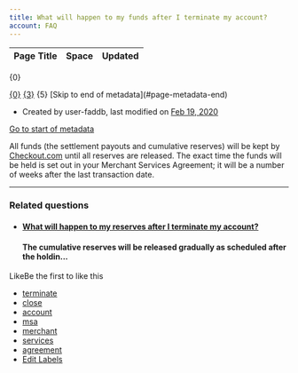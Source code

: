 ```yaml
---
title: What will happen to my funds after I terminate my account?
account: FAQ 
---
```


<table class="aui"> <thead> <tr class="header"> <th class="search-result-title">Page Title</th> <th class="search-result-space">Space</th> <th class="search-result-date">Updated</th> </tr> </thead> </table> <p class="search-result-count">{0}</p> <tr class="search-result"> <td class="search-result-title"><a href="{1}" class="content-type-{2}"><span>{0}</span></a></td> <td class="search-result-space"><a class="space" href="/display/{4}/" title="{3}">{3}</a></td> <td class="search-result-date"><span class="date" title="{6}">{5}</span></td> </tr> [Skip to end of metadata](#page-metadata-end)

*   Created by user-faddb, last modified on [Feb 19, 2020](/pages/diffpagesbyversion.action?pageId=721212&selectedPageVersions=2&selectedPageVersions=3 "Show changes")

[Go to start of metadata](#page-metadata-start)

All funds (the settlement payouts and cumulative reserves) will be kept by [Checkout.com](http://Checkout.com) until all reserves are released. The exact time the funds will be held is set out in your Merchant Services Agreement; it will be a number of weeks after the last transaction date.

* * *

### Related questions

*   #### [What will happen to my reserves after I terminate my account?](/pages/viewpage.action?pageId=721214)
    
    #### The cumulative reserves will be released gradually as scheduled after the holdin...
    

LikeBe the first to like this

*   [terminate](/label/FAQ/terminate)
*   [close](/label/FAQ/close)
*   [account](/label/FAQ/account)
*   [msa](/label/FAQ/msa)
*   [merchant](/label/FAQ/merchant)
*   [services](/label/FAQ/services)
*   [agreement](/label/FAQ/agreement)
*   [Edit Labels](# "Edit Labels (Type 'l')")




